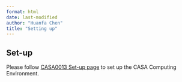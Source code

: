 ```yaml
---
format: html
date: last-modified
author: "Huanfa Chen"
title: "Setting up"
---
```


## Set-up
Please follow [CASA0013 Set-up page](https://jreades.github.io/fsds/setup/) to set up the CASA Computing Environment.
